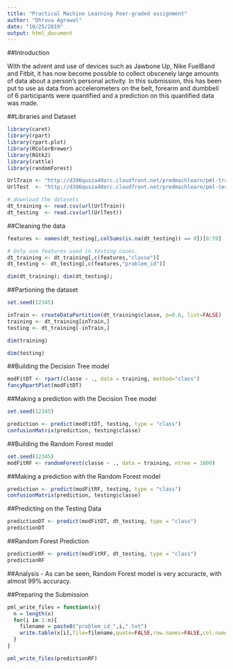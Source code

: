```yaml
---
title: "Practical Machine Learning Peer-graded assignment"
author: "Dhruva Agrawal"
date: "10/25/2019"
output: html_document
---
```

##Introduction

With the advent and use of devices such as Jawbone Up, Nike FuelBand and Fitbit, it has now become possible to collect obscenely large amounts of data about a person's personal activity.
In this submission, this has been put to use as data from accelerometers on the belt, forearm and dumbbell of 6 participants were quantified and a prediction on this quantified data was made.

##Libraries and Dataset

```r
library(caret)
library(rpart)
library(rpart.plot)
library(RColorBrewer)
library(RGtk2)
library(rattle)
library(randomForest)
```
```r
UrlTrain <- "http://d396qusza40orc.cloudfront.net/predmachlearn/pml-training.csv"
UrlTest  <- "http://d396qusza40orc.cloudfront.net/predmachlearn/pml-testing.csv"

# download the datasets
dt_training <- read.csv(url(UrlTrain))
dt_testing  <- read.csv(url(UrlTest))
```

##Cleaning the data

```r
features <- names(dt_testing[,colSums(is.na(dt_testing)) == 0])[8:59]

# Only use features used in testing cases.
dt_training <- dt_training[,c(features,"classe")]
dt_testing <- dt_testing[,c(features,"problem_id")]

dim(dt_training); dim(dt_testing);
```

##Partioning the dataset

```r
set.seed(12345)

inTrain <- createDataPartition(dt_training$classe, p=0.6, list=FALSE)
training <- dt_training[inTrain,]
testing <- dt_training[-inTrain,]

dim(training)
```
```r
dim(testing)
```

##Building the Decision Tree model

```r
modFitDT <- rpart(classe ~ ., data = training, method="class")
fancyRpartPlot(modFitDT)
```

##Making a prediction with the Decision Tree model

```r
set.seed(12345)

prediction <- predict(modFitDT, testing, type = "class")
confusionMatrix(prediction, testing$classe)
```

##Building the Random Forest model

```r
set.seed(12345)
modFitRF <- randomForest(classe ~ ., data = training, ntree = 1000)
```

##Making a prediction with the Random Forest model

```r
prediction <- predict(modFitRF, testing, type = "class")
confusionMatrix(prediction, testing$classe)
```

##Predicting on the Testing Data 

```r
predictionDT <- predict(modFitDT, dt_testing, type = "class")
predictionDT
```

##Random Forest Prediction

```r
predictionRF <- predict(modFitRF, dt_testing, type = "class")
predictionRF
```

##Analysis - As can be seen, Random Forest model is very accuracte, with almost 99% accuracy. 

##Preparing the Submission
```r
pml_write_files = function(x){
  n = length(x)
  for(i in 1:n){
    filename = paste0("problem_id_",i,".txt")
    write.table(x[i],file=filename,quote=FALSE,row.names=FALSE,col.names=FALSE)
  }
}

pml_write_files(predictionRF)
```